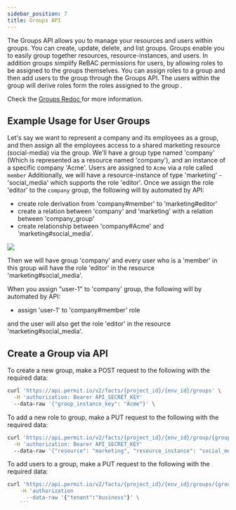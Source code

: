 ```yaml
---
sidebar_position: 7
title: Groups API
---
```



The Groups API allows you to manage your resources and users within groups. You can create, update, delete, and list groups.
Groups enable you to easily group together resources, resource-instances, and users. In addition groups simplify ReBAC permissions for users, by allowing roles to be assigned to the groups themselves.
You can assign roles to a group and then add users to the group through the Groups API.
The users within the group will derive roles form the roles assigned to the group .

Check the [Groups Redoc ](/) for more information.


## Example Usage for User Groups

Let's say we want to represent a company and its employees as a group, and then assign all the employees access to a shared marketing resource (social-media) via the group.  We'll have a group type named 'company' (Which is represented as a resource named 'company'), and an instance of a specific company 'Acme'.  Users are assigned to `Acme` via a role called `member`
Additionally, we will have a resource-instance of type 'marketing' - 'social_media' which supports the role 'editor'.
Once we assign the role 'editor' to  the `company` group, the following will by automated by API:
- create role derivation from 'company#member' to 'marketing#editor'
- create a relation between 'company' and 'marketing' with a relation between 'company_group'
- create relationship between 'company#Acme' and 'marketing#social_media'.

![](groups-diagram.png)

Then we will have group 'company' and every user who is a 'member' in this group will have the role 'editor' in the resource 'marketing#social_media'.

When you assign "user-1" to 'company' group, the following will by automated by API:
- assign 'user-1' to 'company#member' role

and the user will also get the role 'editor' in the resource 'marketing#social_media'.


## Create a Group via API

To create a new group, make a POST request to the following with the required data:

```bash
curl 'https://api.permit.io/v2/facts/{project_id}/{env_id}/groups' \
  -H 'authorization: Bearer API_SECRET_KEY'
  --data-raw '{"group_instance_key": "Acme"}' \
```

To add a new role to group, make a PUT request to the following with the required data:

```bash
curl 'https://api.permit.io/v2/facts/{project_id}/{env_id}/group/{group_resource_type_key}/roles' \
  -H 'authorization: Bearer API_SECRET_KEY'
  --data-raw '{"resource": "marketing", "resource_instance": "social_media", "role": "editor", tenant:"business"}' \
```

To add users to a group, make a PUT request to the following with the required data:

```bash
curl 'https://api.permit.io/v2/facts/{project_id}/{env_id}/groups/{group_resource_type_key}/users/{user_id}' \
    -H 'authorization
      --data-raw '{"tenant":"business"}' \
    ```
